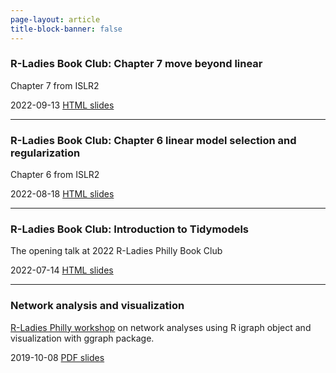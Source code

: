 ```yaml
---
page-layout: article
title-block-banner: false
---
```


### R-Ladies Book Club: Chapter 7 move beyond linear

Chapter 7 from ISLR2

2022-09-13 [HTML slides](https://sckinta.github.io/intro2TidymodelsWf/chapter7_beyond_linearity2.html#1)

------------------------------------------------------------------------

### R-Ladies Book Club: Chapter 6 linear model selection and regularization

Chapter 6 from ISLR2

2022-08-18 [HTML slides](https://sckinta.github.io/intro2TidymodelsWf/chapter6_linear_model_selection2.html#1)

------------------------------------------------------------------------

### R-Ladies Book Club: Introduction to Tidymodels

The opening talk at 2022 R-Ladies Philly Book Club

2022-07-14 [HTML slides](https://sckinta.github.io/intro2TidymodelsWf/intro2tmwf_xaringan.html)

------------------------------------------------------------------------

### Network analysis and visualization

[R-Ladies Philly workshop](https://www.meetup.com/rladies-philly/events/264114247/) on network analyses using R igraph object and visualization with ggraph package.

2019-10-08 [PDF slides](https://github.com/sckinta/workshop_network/blob/master/network.pdf)
